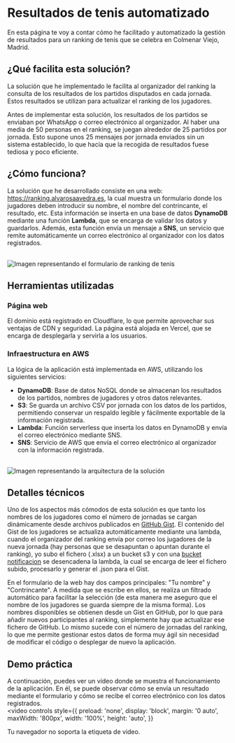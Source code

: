 # Resultados de tenis automatizado

En esta página te voy a contar cómo he facilitado y automatizado la gestión de resultados para un ranking de tenis que se celebra en Colmenar Viejo, Madrid.

## ¿Qué facilita esta solución?

La solución que he implementado le facilita al organizador del ranking la consulta de los resultados de los partidos disputados en cada jornada. Estos resultados se utilizan para actualizar el ranking de los jugadores.

Antes de implementar esta solución, los resultados de los partidos se enviaban por WhatsApp o correo electrónico al organizador. Al haber una media de 50 personas en el ranking, se juegan alrededor de 25 partidos por jornada. Esto supone unos 25 mensajes por jornada enviados sin un sistema establecido, lo que hacía que la recogida de resultados fuese tediosa y poco eficiente.

## ¿Cómo funciona?

La solución que he desarrollado consiste en una web: https://ranking.alvarosaavedra.es, la cual muestra un formulario donde los jugadores deben introducir su nombre, el nombre del contrincante, el resultado, etc.
Esta información se inserta en una base de datos **DynamoDB** mediante una función **Lambda**, que se encarga de validar los datos y guardarlos. Además, esta función envía un mensaje a **SNS**, un servicio que remite automáticamente un correo electrónico al organizador con los datos registrados.

<br/>
<img
  src="https://cdn.alvarosaavedra.es/FormularioRankingTenis.webp"
  alt="Imagen representando el formulario de ranking de tenis"
  style={{
    display: 'block',
    margin: '0 auto',
    maxWidth: '400px',
    width: '100%',
    height: 'auto',
  }}
/>

## Herramientas utilizadas

### Página web

El dominio está registrado en Cloudflare, lo que permite aprovechar sus ventajas de CDN y seguridad. La página está alojada en Vercel, que se encarga de desplegarla y servirla a los usuarios.

### Infraestructura en AWS

La lógica de la aplicación está implementada en AWS, utilizando los siguientes servicios:

- **DynamoDB**: Base de datos NoSQL donde se almacenan los resultados de los partidos, nombres de jugadores y otros datos relevantes.
- **S3**: Se guarda un archivo CSV por jornada con los datos de los partidos, permitiendo conservar un respaldo legible y fácilmente exportable de la información registrada.
- **Lambda**: Función serverless que inserta los datos en DynamoDB y envía el correo electrónico mediante SNS.
- **SNS**: Servicio de AWS que envía el correo electrónico al organizador con la información registrada.

<br/>
<img src="https://cdn.alvarosaavedra.es/ArquitecturaRankingTenis.webp" alt="Imagen representando la arquitectura de la solución" />

## Detalles técnicos

Uno de los aspectos más cómodos de esta solución es que tanto los nombres de los jugadores como el número de jornadas se cargan dinámicamente desde archivos publicados en [GitHub Gist](https://docs.github.com/es/get-started/writing-on-github/editing-and-sharing-content-with-gists/creating-gists). El contenido del Gist de los jugadores se actualiza automáticamente mediante una lambda, cuando el organizador del ranking envía por correo los jugadores de  la nueva jornada (hay personas que se desapuntan o apuntan durante el ranking), yo subo el fichero (.xlsx) a un bucket s3 y con una [bucket notificacion](https://docs.aws.amazon.com/AmazonS3/latest/userguide/EventNotifications.html) se desencadena la lambda, la cual se encarga de leer el fichero subido, procesarlo y generar el .json para el Gist.

En el formulario de la web hay dos campos principales: "Tu nombre" y "Contrincante". A medida que se escribe en ellos, se realiza un filtrado automático para facilitar la selección (de esta manera me aseguro que el nombre de los jugadores se guarda siempre de la misma forma). Los nombres disponibles se obtienen desde un Gist en GitHub, por lo que para añadir nuevos participantes al ranking, simplemente hay que actualizar ese fichero de GitHub. Lo mismo sucede con el número de jornadas del ranking, lo que me permite gestionar estos datos de forma muy ágil sin necesidad de modificar el código o desplegar de nuevo la aplicación.

## Demo práctica

A continuación, puedes ver un vídeo donde se muestra el funcionamiento de la aplicación. En él, se puede observar cómo se envía un resultado mediante el formulario y cómo se recibe el correo electrónico con los datos registrados.
<br/>
<video
  controls
  style={{
    preload: 'none',
    display: 'block',
    margin: '0 auto',
    maxWidth: '800px',
    width: '100%',
    height: 'auto',
  }}
>
  <source src="https://cdn.alvarosaavedra.es/DemoRankingTenis.mp4" type="video/mp4" />
  Tu navegador no soporta la etiqueta de video.
</video>
